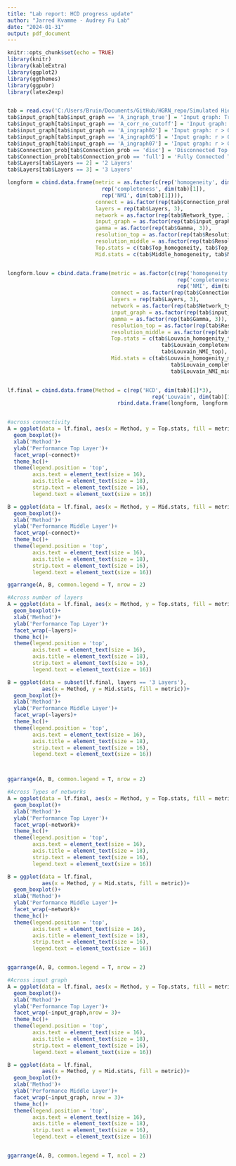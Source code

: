 ```yaml
---
title: "Lab report: HCD progress update"
author: "Jarred Kvamme - Audrey Fu Lab"
date: "2024-01-31"
output: pdf_document
---
```


```r
knitr::opts_chunk$set(echo = TRUE)
library(knitr)
library(kableExtra)
library(ggplot2)
library(ggthemes)
library(ggpubr)
library(latex2exp)


tab = read.csv('C:/Users/Bruin/Documents/GitHub/HGRN_repo/Simulated Hierarchies/Results_Tables_and_Figures/MASTER_results.csv')
tab$input_graph[tab$input_graph == 'A_ingraph_true'] = 'Input graph: True graph'
tab$input_graph[tab$input_graph == 'A_corr_no_cutoff'] = 'Input graph: Corr. matrix'
tab$input_graph[tab$input_graph == 'A_ingraph02'] = 'Input graph: r > 0.2'
tab$input_graph[tab$input_graph == 'A_ingraph05'] = 'Input graph: r > 0.5'
tab$input_graph[tab$input_graph == 'A_ingraph07'] = 'Input graph: r > 0.7'
tab$Connection_prob[tab$Connection_prob == 'disc'] = 'Disconnected Top Layer'
tab$Connection_prob[tab$Connection_prob == 'full'] = 'Fully Connected Top Layer'
tab$Layers[tab$Layers == 2] = '2 Layers'
tab$Layers[tab$Layers == 3] = '3 Layers'
```










```r

longform = cbind.data.frame(metric = as.factor(c(rep('homogeneity', dim(tab)[1]),
                              rep('completeness', dim(tab)[1]),
                              rep('NMI', dim(tab)[1]))),
                            connect = as.factor(rep(tab$Connection_prob, 3)),
                            layers = rep(tab$Layers, 3),
                            network = as.factor(rep(tab$Network_type, 3)),
                            input_graph = as.factor(rep(tab$input_graph, 3)),
                            gamma = as.factor(rep(tab$Gamma, 3)),
                            resolution_top = as.factor(rep(tab$Resolution_top, 3)),
                            resolution_middle = as.factor(rep(tab$Resolution_middle, 3)),
                            Top.stats = c(tab$Top_homogeneity, tab$Top_completeness, tab$Top_NMI),
                            Mid.stats = c(tab$Middle_homogeneity, tab$Middle_Completeness,tab$Middle_NMI))


longform.louv = cbind.data.frame(metric = as.factor(c(rep('homogeneity', dim(tab)[1]),
                                                      rep('completeness', dim(tab)[1]),
                                                      rep('NMI', dim(tab)[1]))),
                                 connect = as.factor(rep(tab$Connection_prob, 3)),
                                 layers = rep(tab$Layers, 3),
                                 network = as.factor(rep(tab$Network_type, 3)),
                                 input_graph = as.factor(rep(tab$input_graph, 3)),
                                 gamma = as.factor(rep(tab$Gamma, 3)),
                                 resolution_top = as.factor(rep(tab$Resolution_top, 3)),
                                 resolution_middle = as.factor(rep(tab$Resolution_middle, 3)),
                                 Top.stats = c(tab$Louvain_homogenity_top, 
                                                 tab$Louvain_completeness_top, 
                                                 tab$Louvain_NMI_top),
                                 Mid.stats = c(tab$Louvain_homogenity_middle, 
                                                    tab$Louvain_completeness_middle,
                                                    tab$Louvain_NMI_middle))


lf.final = cbind.data.frame(Method = c(rep('HCD', dim(tab)[1]*3), 
                                              rep('Louvain', dim(tab)[1]*3)), 
                                   rbind.data.frame(longform, longform.louv))


#across connectivity
A = ggplot(data = lf.final, aes(x = Method, y = Top.stats, fill = metric))+
  geom_boxplot()+
  xlab('Method')+
  ylab('Performance Top Layer')+
  facet_wrap(~connect)+
  theme_hc()+
  theme(legend.position = 'top', 
        axis.text = element_text(size = 16),
        axis.title = element_text(size = 18),
        strip.text = element_text(size = 16),
        legend.text = element_text(size = 16))

B = ggplot(data = lf.final, aes(x = Method, y = Mid.stats, fill = metric))+
  geom_boxplot()+
  xlab('Method')+
  ylab('Performance Middle Layer')+
  facet_wrap(~connect)+
  theme_hc()+
  theme(legend.position = 'top', 
        axis.text = element_text(size = 16),
        axis.title = element_text(size = 18),
        strip.text = element_text(size = 16),
        legend.text = element_text(size = 16))

ggarrange(A, B, common.legend = T, nrow = 2)
```


```r
#Across number of layers
A = ggplot(data = lf.final, aes(x = Method, y = Top.stats, fill = metric))+
  geom_boxplot()+
  xlab('Method')+
  ylab('Performance Top Layer')+
  facet_wrap(~layers)+
  theme_hc()+
  theme(legend.position = 'top', 
        axis.text = element_text(size = 16),
        axis.title = element_text(size = 18),
        strip.text = element_text(size = 16),
        legend.text = element_text(size = 16))

B = ggplot(data = subset(lf.final, layers == '3 Layers'), 
           aes(x = Method, y = Mid.stats, fill = metric))+
  geom_boxplot()+
  xlab('Method')+
  ylab('Performance Middle Layer')+
  facet_wrap(~layers)+
  theme_hc()+
  theme(legend.position = 'top', 
        axis.text = element_text(size = 16),
        axis.title = element_text(size = 18),
        strip.text = element_text(size = 16),
        legend.text = element_text(size = 16))



ggarrange(A, B, common.legend = T, nrow = 2)


```



```r
#Across Types of networks
A = ggplot(data = lf.final, aes(x = Method, y = Top.stats, fill = metric))+
  geom_boxplot()+
  xlab('Method')+
  ylab('Performance Top Layer')+
  facet_wrap(~network)+
  theme_hc()+
  theme(legend.position = 'top', 
        axis.text = element_text(size = 16),
        axis.title = element_text(size = 18),
        strip.text = element_text(size = 16),
        legend.text = element_text(size = 16))

B = ggplot(data = lf.final, 
           aes(x = Method, y = Mid.stats, fill = metric))+
  geom_boxplot()+
  xlab('Method')+
  ylab('Performance Middle Layer')+
  facet_wrap(~network)+
  theme_hc()+
  theme(legend.position = 'top', 
        axis.text = element_text(size = 16),
        axis.title = element_text(size = 18),
        strip.text = element_text(size = 16),
        legend.text = element_text(size = 16))


ggarrange(A, B, common.legend = T, nrow = 2)

```



```r

#Across input graph
A = ggplot(data = lf.final, aes(x = Method, y = Top.stats, fill = metric))+
  geom_boxplot()+
  xlab('Method')+
  ylab('Performance Top Layer')+
  facet_wrap(~input_graph,nrow = 3)+
  theme_hc()+
  theme(legend.position = 'top', 
        axis.text = element_text(size = 16),
        axis.title = element_text(size = 18),
        strip.text = element_text(size = 16),
        legend.text = element_text(size = 16))

B = ggplot(data = lf.final, 
           aes(x = Method, y = Mid.stats, fill = metric))+
  geom_boxplot()+
  xlab('Method')+
  ylab('Performance Middle Layer')+
  facet_wrap(~input_graph, nrow = 3)+
  theme_hc()+
  theme(legend.position = 'top', 
        axis.text = element_text(size = 16),
        axis.title = element_text(size = 18),
        strip.text = element_text(size = 16),
        legend.text = element_text(size = 16))


ggarrange(A, B, common.legend = T, ncol = 2)




```
